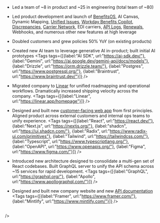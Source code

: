  <Cover
  src="/img/covers/canvas.jpg"
  alt="Noyo"
  caption="Noyo AI Benefits Canvas"
/> 
<br />

- Led a team of ~8 in product and ~25 in engineering (total team of ~80)

- Led product development and launch of [BenefitsOS](https://noyo.com/os), AI Canvas, Dynamic Mapping,
[Unified Issues](https://docs.noyo.com/docs/members/issues/overview), [Workday Benefits Copilot](https://noyo.com/workday), [Discrepancies](https://new.noyo.com/announcements/finally-a-better-way-to-manage-data-errors), [Carrier Network](https://noyo.com/carriers), EDI carriers, [API Logs](https://new.noyo.com/announcements/fresh-updates-to-the-noyo-network-and-command-center), [Renewals](https://new.noyo.com/announcements/introducing-the-renewals-tool-just-in-time-for-open-enrollment), Webhooks, and numerous other new features at high leverage

- Doubled customers and grew policies 50% YoY (on existing products)

- Created new AI team to leverage generative AI in-product; built initial AI prototypes <Tags tags={[{label:"AI SDK", url:"https://ai-sdk.dev/"}, {label:"Gemini", url:"https://ai.google.dev/gemini-api/docs/models"}, {label:"Drizzle", url:"https://orm.drizzle.team/"}, {label:"Postgres", url:"https://www.postgresql.org/"}, {label:"Braintrust", url:"https://www.braintrust.dev/"}]} />

- Migrated company to [Linear](https://linear.app/homepage) for unified roadmapping and operational workflows.
Dramatically increased shipping velocity across the company. <Tags tags={[{label:"Linear", url:"https://linear.app/homepage"}]} />

- Designed and built new [customer-facing web app](https://new.noyo.com/announcements/the-new-command-center-is-here) from first principles.
Aligned product across external customers and internal ops teams to unify experience.  <Tags tags={[{label:"React", url:"https://react.dev/"}, {label:"Next.js", url:"https://nextjs.org/"}, {label:"shadcn", url:"https://ui.shadcn.com/"}, {label:"Radix", url:"https://www.radix-ui.com/primitives"}, {label:"Tailwind", url:"https://tailwindcss.com/"}, {label:"Typescript", url:"https://www.typescriptlang.org/"}, {label:"OpenAPI", url:"https://www.openapis.org/"}, {label:"Figma", url:"https://www.figma.com/"}]} />

- Introduced new architecture designed to consolidate a multi-gen set of React codebases.
Built GraphQL server to unify the API schema across ~15 services for rapid development. <Tags tags={[{label:"GraphQL", url:"https://graphql.org/"}, {label:"Apollo", url:"https://www.apollographql.com/"}]} />

- Designed and built new company website and new [API documentation](https://docs.noyo.com/) <Tags tags={[{label:"Framer", url:"https://www.framer.com/"}, {label:"Mintlify", url:"https://www.mintlify.com/"}]} />


<br />
 <Cover
  src="/img/covers/canvas-dark.jpg"
  alt="Noyo"
 
/> 
<Cover
  src="/img/covers/noyo-ops.png"
  alt="Noyo"
/> 